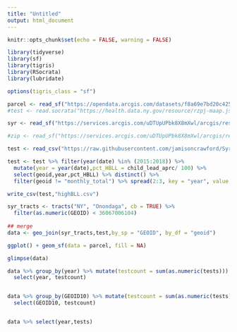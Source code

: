 ---
title: "Untitled"
output: html_document
---

```{r setup, include=FALSE}
knitr::opts_chunk$set(echo = FALSE, warning = FALSE)

library(tidyverse)
library(sf)
library(tigris)
library(RSocrata)
library(lubridate)

options(tigris_class = "sf")

```


```{r ingest}

parcel <- read_sf("https://opendata.arcgis.com/datasets/f8a69e7bd20c4250a151f8275174ec0c_0.geojson")
#test <- read.socrata("https://health.data.ny.gov/resource/rzpj-maap.json") %>% filter(county == "Onondaga")

syr <- read_sf("https://services.arcgis.com/uDTUpUPbk8X8mXwl/arcgis/rest/services/Syracuse_City_Boundary/FeatureServer/0/query?outFields=*&where=1%3D1&f=geojson")

#zip <- read_sf("https://services.arcgis.com/uDTUpUPbk8X8mXwl/arcgis/rest/services/Zip_Code_Tabulation_Areas_for_Onondaga_County_(2014)/FeatureServer/0/query?outFields=*&where=1%3D1&f=geojson") %>% st_intersection(syr)

test <- read_csv("https://raw.githubusercontent.com/jamisoncrawford/Syracuse-Poverty-Index/master/Tables/index_0.7.3_redact.csv")

test <- test %>% filter(year(date) %in% (2015:2018)) %>% 
  mutate(year = year(date),pct_HBLL = child_lead_aprc/ 100) %>%
  select(geoid,year,pct_HBLL) %>% distinct() %>%
  filter(geoid != "monthly_total") %>% spread(2:3, key = "year", value = "pct_HBLL")

write_csv(test,"highBLL.csv")

syr_tracts <- tracts("NY", "Onondaga", cb = TRUE) %>%
  filter(as.numeric(GEOID) < 36067006104)
 
## merge 
data <- geo_join(syr_tracts,test,by_sp = "GEOID", by_df = "geoid")

```



```{r}
ggplot() + geom_sf(data = parcel, fill = NA)
```

```{r}
glimpse(data)

data %>% group_by(year) %>% mutate(testcount = sum(as.numeric(tests))) %>% 
  select(year, testcount)


data %>% group_by(GEOID10) %>% mutate(testcount = sum(as.numeric(tests))) %>% 
  select(GEOID10, testcount)


data %>% select(year,tests)

```

